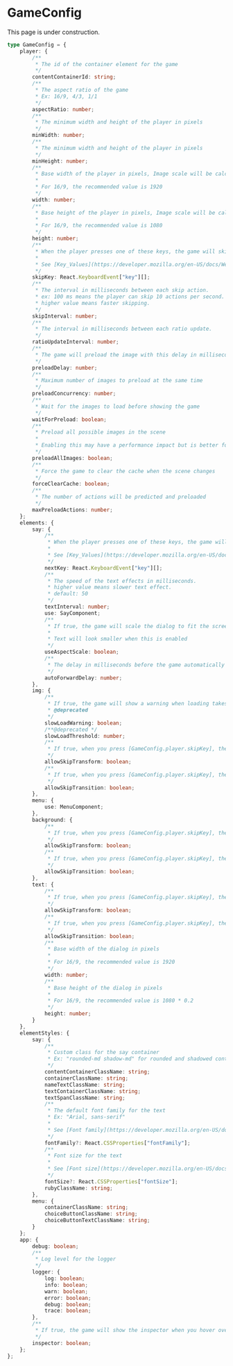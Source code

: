 
# GameConfig

<Callout type="warning" emoji="⚠️">
    This page is under construction.
</Callout>

```typescript
type GameConfig = {
    player: {
        /**
         * The id of the container element for the game
         */
        contentContainerId: string;
        /**
         * The aspect ratio of the game
         * Ex: 16/9, 4/3, 1/1
         */
        aspectRatio: number;
        /**
         * The minimum width and height of the player in pixels
         */
        minWidth: number;
        /**
         * The minimum width and height of the player in pixels
         */
        minHeight: number;
        /**
         * Base width of the player in pixels, Image scale will be calculated based on this value
         *
         * For 16/9, the recommended value is 1920
         */
        width: number;
        /**
         * Base height of the player in pixels, Image scale will be calculated based on this value
         *
         * For 16/9, the recommended value is 1080
         */
        height: number;
        /**
         * When the player presses one of these keys, the game will skip the current action
         *
         * See [Key_Values](https://developer.mozilla.org/en-US/docs/Web/API/KeyboardEvent/key/Key_Values)
         */
        skipKey: React.KeyboardEvent["key"][];
        /**
         * The interval in milliseconds between each skip action.
         * ex: 100 ms means the player can skip 10 actions per second.
         * higher value means faster skipping.
         */
        skipInterval: number;
        /**
         * The interval in milliseconds between each ratio update.
         */
        ratioUpdateInterval: number;
        /**
         * The game will preload the image with this delay in milliseconds
         */
        preloadDelay: number;
        /**
         * Maximum number of images to preload at the same time
         */
        preloadConcurrency: number;
        /**
         * Wait for the images to load before showing the game
         */
        waitForPreload: boolean;
        /**
         * Preload all possible images in the scene
         *
         * Enabling this may have a performance impact but is better for the user experience
         */
        preloadAllImages: boolean;
        /**
         * Force the game to clear the cache when the scene changes
         */
        forceClearCache: boolean;
        /**
         * The number of actions will be predicted and preloaded
         */
        maxPreloadActions: number;
    };
    elements: {
        say: {
            /**
             * When the player presses one of these keys, the game will show the next sentence
             *
             * See [Key_Values](https://developer.mozilla.org/en-US/docs/Web/API/KeyboardEvent/key/Key_Values)
             */
            nextKey: React.KeyboardEvent["key"][];
            /**
             * The speed of the text effects in milliseconds.
             * higher value means slower text effect.
             * default: 50
             */
            textInterval: number;
            use: SayComponent;
            /**
             * If true, the game will scale the dialog to fit the screen
             *
             * Text will look smaller when this is enabled
             */
            useAspectScale: boolean;
            /**
             * The delay in milliseconds before the game automatically shows the next sentence
             */
            autoForwardDelay: number;
        },
        img: {
            /**
             * If true, the game will show a warning when loading takes longer than `elements.img.slowLoadThreshold`
             * @deprecated
             */
            slowLoadWarning: boolean;
            /**@deprecated */
            slowLoadThreshold: number;
            /**
             * If true, when you press [GameConfig.player.skipKey], the game will skip the image transform
             */
            allowSkipTransform: boolean;
            /**
             * If true, when you press [GameConfig.player.skipKey], the game will skip the image transition
             */
            allowSkipTransition: boolean;
        },
        menu: {
            use: MenuComponent;
        },
        background: {
            /**
             * If true, when you press [GameConfig.player.skipKey], the game will skip the background transform
             */
            allowSkipTransform: boolean;
            /**
             * If true, when you press [GameConfig.player.skipKey], the game will skip the background transition
             */
            allowSkipTransition: boolean;
        },
        text: {
            /**
             * If true, when you press [GameConfig.player.skipKey], the game will skip the text transform
             */
            allowSkipTransform: boolean;
            /**
             * If true, when you press [GameConfig.player.skipKey], the game will skip the text transition
             */
            allowSkipTransition: boolean;
            /**
             * Base width of the dialog in pixels
             *
             * For 16/9, the recommended value is 1920
             */
            width: number;
            /**
             * Base height of the dialog in pixels
             *
             * For 16/9, the recommended value is 1080 * 0.2
             */
            height: number;
        }
    },
    elementStyles: {
        say: {
            /**
             * Custom class for the say container
             * Ex: "rounded-md shadow-md" for rounded and shadowed container
             */
            contentContainerClassName: string;
            containerClassName: string;
            nameTextClassName: string;
            textContainerClassName: string;
            textSpanClassName: string;
            /**
             * The default font family for the text
             * Ex: "Arial, sans-serif"
             *
             * See [Font family](https://developer.mozilla.org/en-US/docs/Web/CSS/font-family)
             */
            fontFamily?: React.CSSProperties["fontFamily"];
            /**
             * Font size for the text
             *
             * See [Font size](https://developer.mozilla.org/en-US/docs/Web/CSS/font-size)
             */
            fontSize?: React.CSSProperties["fontSize"];
            rubyClassName: string;
        },
        menu: {
            containerClassName: string;
            choiceButtonClassName: string;
            choiceButtonTextClassName: string;
        }
    };
    app: {
        debug: boolean;
        /**
         * Log level for the logger
         */
        logger: {
            log: boolean;
            info: boolean;
            warn: boolean;
            error: boolean;
            debug: boolean;
            trace: boolean;
        },
        /**
         * If true, the game will show the inspector when you hover over the element
         */
        inspector: boolean;
    };
};
```
